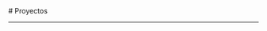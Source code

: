 

<BaseLayout title="Project">
  <BaseCard title="Project">
# Proyectos

---

  </BaseCard>
  <ProjectCard
    title="LegalDocsPDF"
    image="https://github.com/Gh3rmy/LegalDocsPDF/raw/main/logo.png"
    desc="LegalDocs ofrece una solución simple, local y segura para comprimir, visualizar y gestionar estos documentos sin depender de servicios web de terceros, preservando así la confidencialidad del material."
    url="https://github.com/Gh3rmy/LegalDocsPDF"
    badge="Python"
    target="_self"
  />
  <ProjectCard
    title="TimeArgentina-TikTok"
    image="https://camo.githubusercontent.com/79f21ed91a4879a58acd9008c6b23257ca73c50e813388ab4347016ecdf18508/687474703a2f2f692e6962622e636f2f39393650334e572f50726f796563746f2d6e7565766f2d362e706e67"
    desc="Extract Tiktok Datatime lo que se encarga es de extraer y convertir en horario local de argentina siendo Fecha y Hora local de cualquier video de la plataforma TIKTOK"
    url="https://github.com/Gh3rmy/TimeArgentina-TikTok"
    badge="Javascript"
    target="_self"
  />
  <ProjectCard
    title="ID-Tiktok-Extract"
    image="https://camo.githubusercontent.com/de3d842a47a67b1f4a164316c27a898b86edeb2dfb3f53a3712dea0b38c6aa57/68747470733a2f2f692e6962622e636f2f6676447074444c2f696d6167652e706e67"
    desc="Extract Tiktok ID lo que se encarga es de extraer la ID del usuario pudiendo servir para realizar distintos requerimientos judiciales o para realizar una busqueda mas especifica de un usuario de la plataforma."
    url="https://github.com/Gh3rmy/ID-Tiktok-Extract"
    badge="Nodejs, Javascript"
    target="_self"
  />
  <ProjectCard
    title="GuardianVT_BOT"
    image="https://i.ibb.co/xKqP5pN3/28505-FE5-BDB1-474-B-905-C-3-BF446-B522-F9.png"
    desc="GuardianVT Es un BOT simple de telegram que verifica Documentos y URLs en VirusTotal, ademas de contestar mensajes pre establecidos.-"
    url="https://github.com/Gh3rmy/GuardianVT_BOT"
    badge="Python"
    target="_self"
  />
  <ProjectCard
    title="ODIN OSINT FRAMEWORK ®"
    image="https://camo.githubusercontent.com/050b5cbd34f4e696d96aab66c6d371defab8e09b45a51e89ad490f339ceb9c99/68747470733a2f2f692e6962622e636f2f31643331564a522f70686f746f2d323032322d31322d31312d32332d31372d31352e6a7067"
    desc="ODIN es una plataforma web para Fuerzas del Orden, enfocada en la busqueda de informacion de fuentes publicas para investigaciones digitales"
    url="https://github.com/Gh3rmy/ODIN-OSINT-Framework?tab=readme-ov-file"
    badge="Nodejs, Python, Javascript"
    target="_self"
  />
</BaseLayout>
